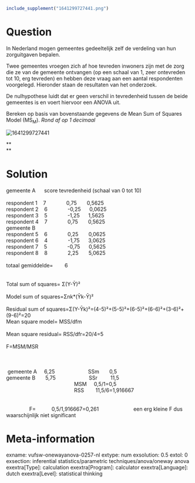 ```r
include_supplement("1641299727441.png")
```

Question
========
In Nederland mogen gemeentes gedeeltelijk zelf de verdeling van hun
zorguitgaven bepalen.  
  
Twee gemeentes vroegen zich af hoe tevreden inwoners zijn met de zorg
die ze van de gemeente ontvangen (op een schaal van 1, zeer ontevreden
tot 10, erg tevreden) en hebben deze vraag aan een aantal respondenten
voorgelegd. Hieronder staan de resultaten van het onderzoek.  
  
De nulhypothese luidt dat er geen verschil in tevredenheid tussen de
beide gemeentes is en voert hiervoor een ANOVA uit.  
  
Bereken op basis van bovenstaande gegevens de Mean Sum of Squares Model
(MS<sub>M</sub>). *Rond af op 1 decimaal*  
  
<img src="1641299727441.png" class="fr-fic fr-dii tvcss_2"
alt="1641299727441" />  
  
**  
**


Solution
========





gemeente A      score tevredenheid (schaal van 0 tot 10)               
                                                                       
        
respondent 1    7              0,75       0,5625                       
                            
respondent 2    6              -0,25      0,0625                       
                            
respondent 3    5              -1,25      1,5625                       
                            
respondent 4    7              0,75       0,5625                       
                            
gemeente B                                                             
                                         
respondent 5    6              0,25       0,0625                       
                            
respondent 6    4              -1,75      3,0625                       
                            
respondent 7    5              -0,75      0,5625                       
                            
respondent 8    8              2,25       5,0625                       
                            
                                                                       
                                        
totaal gemiddelde=        6                                             
                                                
                                                                       
                                        
Total sum of squares= Σ(Y-Ῡ)²                                           
                                                        
Model sum of squares=Σnk\*(Ῡk-Ῡ)²                                       
                                                                 
Residual sum of
squares=Σ(Y-Ῡk)²=(4-5)²+(5-5)²+(6-5)²+(6-6)²+(3-6)²+(9-6)²=20           
                                                                        
              
Mean square model= MSS/dfm                                             
                                                  
Mean square residual= RSS/dfr=20/4=5                                   
                                                            
F=MSM/MSR                                                               
                                     
                                                                       
                                        
                                                                       
                                        
                                                                       
                                        
 gemeente A     6,25                       SSm       0,5               
                           
gemeente B       5,75                       SSr         11,5           
                             
                                               MSM     0,5/1=0,5       
                                      
                                               RSS     
  11,5/6=1,916667                                                
                                                                       
                                        
                F=           0,5/1,916667=0,261                      
 een erg kleine F dus waarschijnlijk niet significant





Meta-information
================
exname: vufsw-onewayanova-0257-nl
extype: num
exsolution: 0.5
extol: 0
exsection: inferential statistics/parametric techniques/anova/oneway anova
exextra[Type]: calculation
exextra[Program]: calculator
exextra[Language]: dutch
exextra[Level]: statistical thinking

